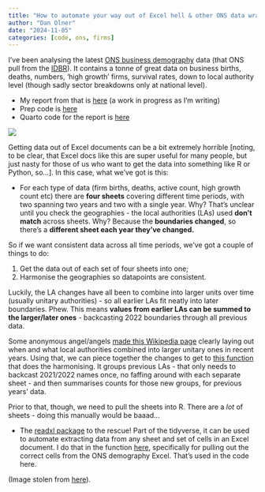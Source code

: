 ```yaml
---
title: "How to automate your way out of Excel hell & other ONS data wrangling stories (business demography edition)"
author: "Dan Olner"
date: "2024-11-05"
categories: [code, ons, firms]
---
```


I've been analysing the latest [ONS business demography](https://www.ons.gov.uk/businessindustryandtrade/business/activitysizeandlocation/datasets/businessdemographyreferencetable) data (that ONS pull from the [IDBR](https://www.ons.gov.uk/aboutus/whatwedo/paidservices/interdepartmentalbusinessregisteridbr)). It contains a tonne of great data on business births, deaths, numbers, 'high growth' firms, survival rates, down to local authority level (though sadly sector breakdowns only at national level).

* My report from that is [here](https://danolner.github.io/FirmAnalysis/ONS_business_demography.html) (a work in progress as I'm writing)
* Prep code is [here](https://github.com/DanOlner/FirmAnalysis/blob/master/ONS_business_demography.R)
* Quarto code for the report is [here](https://github.com/DanOlner/FirmAnalysis/blob/master/docs/QUARTO_ONS_businessdemography.qmd)

![](excel_hell2.png)

Getting data out of Excel documents can be a bit extremely horrible [noting, to be clear, that Excel docs like this are super useful for many people, but just nasty for those of us who want to get the data into something like R or Python, so...]. In this case, what we've got is this:

* For each type of data (firm births, deaths, active count, high growth count etc) there are **four sheets** covering different time periods, with two spanning two years and two with a single year. Why? That's unclear until you check the geographies - the local authorities (LAs) used **don't match** across sheets. Why? Because the **boundaries changed**, so there's a **different sheet each year they've changed.**

So if we want consistent data across all time periods, we've got a couple of things to do: 

1. Get the data out of each set of four sheets into one; 
2. Harmonise the geographies so datapoints are consistent.

Luckily, the LA changes have all been to combine into larger units over time (usually unitary authorities) - so all earlier LAs fit neatly into later boundaries. Phew. This means **values from earlier LAs can be summed to the larger/later ones** - backcasting 2022 boundaries through all previous data.

Some anonymous angel/angels [made this Wikipedia page](https://en.wikipedia.org/wiki/2019%E2%80%932023_structural_changes_to_local_government_in_England) clearly laying out when and what local authorities combined into larger unitary ones in recent years. Using that, we can piece together the changes to get to [this function](https://github.com/DanOlner/FirmAnalysis/blob/91c0d71bfa86448ff7bccbb2733217750578ac06/functions.R#L181) that does the harmonising. It groups previous LAs - that only needs to backcast 2021/2022 names once, no faffing around with each separate sheet - and then summarises counts for those new groups, for previous years' data.

Prior to that, though, we need to pull the sheets into R. There are a _lot_ of sheets - doing this manually would be baaad... 

* The [readxl package](https://readxl.tidyverse.org/) to the rescue! Part of the tidyverse, it can be used to automate extracting data from any sheet and set of cells in an Excel document. I do that in the function [here](https://github.com/DanOlner/FirmAnalysis/blob/91c0d71bfa86448ff7bccbb2733217750578ac06/functions.R#L223), specifically for pulling out the correct cells from the ONS demography Excel. That's used in the code here.



















(Image stolen from [here](https://michelbaudin.com/2016/08/02/excel-hell-an-insiders-report-chad-smith-linkedin-pulse/)).

